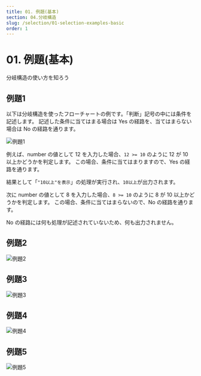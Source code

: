 ```yaml
---
title: 01. 例題(基本)
section: 04.分岐構造
slug: /selection/01-selection-examples-basic
order: 1
---
```



# 01. 例題(基本)

<p className="goal">分岐構造の使い方を知ろう</p>

## 例題1

以下は分岐構造を使ったフローチャートの例です。「判断」記号の中には条件を記述します。
記述した条件に当てはまる場合は Yes の経路を、当てはまらない場合は No の経路を通ります。

![例題1](./selection-example-001.svg)

例えば、number の値として 12 を入力した場合、```12 >= 10``` のように 12 が 10 以上かどうかを判定します。
この場合、条件に当てはまりますので、Yes の経路を通ります。

結果として「```"10以上"を表示```」の処理が実行され、```10以上```が出力されます。

<Question question = "変数 number = 12 の場合の実行結果" opened="true">
    <Answer
        imgSrc = "./selection-example-001_2.svg"
        answer = "10以上"
    />
</Question>

次に number の値として 8 を入力した場合、```8 >= 10``` のように 8 が 10 以上かどうかを判定します。
この場合、条件に当てはまらないので、No の経路を通ります。

No の経路には何も処理が記述されていないため、何も出力されません。

<Question question = "変数 number = 8 の場合の実行結果" opened="true">
    <Answer
        imgSrc = "./selection-example-001_1.svg"
        answer = " "
    />
</Question>

<Question question = "変数 number = 10 の場合の実行結果" opened="true">
    <Answer
        imgSrc = "./selection-example-001_2.svg"
        answer = "10以上"
    />
</Question>

## 例題2

![例題2](./selection-example-002.svg)

<Question question = "変数 number = 8 の場合の実行結果" opened="true">
    <Answer
        imgSrc = "./selection-example-002_1.svg"
        answer = "10以下"
    />
</Question>

<Question question = "変数 number = 10 の場合の実行結果" opened="true">
    <Answer
        imgSrc = "./selection-example-002_1.svg"
        answer = "10以下"
    />
</Question>

<Question question = "変数 number = 12 の場合の実行結果" opened="true">
    <Answer
        imgSrc = "./selection-example-002_2.svg"
        answer = ""
    />
</Question>

## 例題3

![例題3](./selection-example-003.svg)

<Question question = "変数 stock = 10 の場合の実行結果" opened="true">
    <Answer
        imgSrc = "./selection-example-003_1.svg"
        answer = "在庫あり"
    />
</Question>

<Question question = "変数 stock = 0 の場合の実行結果" opened="true">
    <Answer
        imgSrc = "./selection-example-003_2.svg"
        answer = ""
    />
</Question>

<Question question = "変数 stock = -5 の場合の実行結果" opened="true">
    <Answer
        imgSrc = "./selection-example-003_2.svg"
        answer = "在庫なし"
    />
</Question>

## 例題4

![例題4](./selection-example-004.svg)

<Question question = "変数 number = 8 の場合の実行結果" opened="true">
    <Answer
        imgSrc = "./selection-example-004_1.svg"
        answer = "16"
    />
</Question>

<Question question = "変数 number = 9 の場合の実行結果" opened="true">
    <Answer
        imgSrc = "./selection-example-004_2.svg"
        answer = "27"
    />
</Question>

<Question question = "変数 number = 13 の場合の実行結果" opened="true">
    <Answer
        imgSrc = "./selection-example-004_2.svg"
        answer = "39"
    />
</Question>

## 例題5
![例題5](./selection-example-005.svg)

<Question question = "変数 number = 12 の場合の実行結果" opened="true">
    <Answer
        imgSrc = "./selection-example-005_1.svg"
        answer = 
            "2で割り切れる
            3で割り切れる"
    />
</Question>

<Question question = "変数 number = 14 の場合の実行結果" opened="true">
    <Answer
        imgSrc = "./selection-example-005_2.svg"
        answer = "2で割り切れる"
    />
</Question>

<Question question = "変数 number = 21 の場合の実行結果" opened="true">
    <Answer
        imgSrc = "./selection-example-005_3.svg"
        answer = "3で割り切れる"
    />
</Question>

<Question question = "変数 number = 11 の場合の実行結果" opened="true">
    <Answer
        imgSrc = "./selection-example-005_4.svg"
        answer = ""
    />
</Question>
